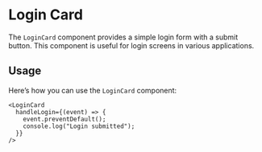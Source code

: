 
<Meta title="Components/Card/LoginCard" />

# Login Card

The `LoginCard` component provides a simple login form with a submit button. This component is useful for login screens in various applications.

## Usage

Here’s how you can use the `LoginCard` component:

```tsx
<LoginCard
  handleLogin={(event) => {
    event.preventDefault();
    console.log("Login submitted");
  }}
/>
